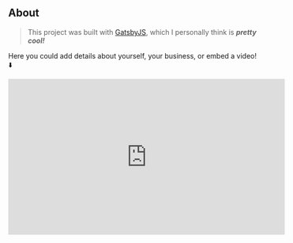 ## About

> This project was built with <span class="contact-link"><a href="https://www.gatsbyjs.org/">GatsbyJS</a></span>, which I personally think is **_pretty cool!_**

Here you could add details about yourself, your business, or embed a video! ⬇️

<iframe width="560" height="315" src="https://www.youtube.com/embed/NJ62S3A9wn0" title="YouTube video player" frameborder="0" allow="accelerometer; autoplay; clipboard-write; encrypted-media; gyroscope; picture-in-picture" allowfullscreen></iframe>
